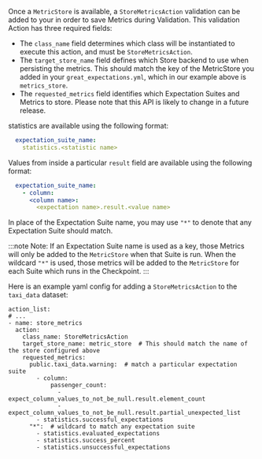 <!--

---Import---
<ConfiguringAValidationAction />

---Header---
### 2. Configuring a Validation Action
-->

Once a `MetricStore` is available, a `StoreMetricsAction` validation <TechnicalTag tag="action" text="Action" /> can be added to your <TechnicalTag tag="checkpoint" text="Checkpoint" /> in order to save Metrics during Validation. This validation Action has three required fields:

- The `class_name` field determines which class will be instantiated to execute this action, and must be `StoreMetricsAction`.
- The `target_store_name` field defines which Store backend to use when persisting the metrics. This should match the key of the MetricStore you added in your `great_expectations.yml`, which in our example above is `metrics_store`.
- The `requested_metrics` field identifies which Expectation Suites and Metrics to store. Please note that this API is likely to change in a future release.

<TechnicalTag tag="validation_result" text="Validation Result" /> statistics are available using the following format:

```yaml
  expectation_suite_name:
    statistics.<statistic name>
```

Values from inside a particular <TechnicalTag tag="expectation" text="Expectation's" /> `result` field are available using the following format:

```yaml
  expectation_suite_name:
    - column:
      <column name>:
        <expectation name>.result.<value name>
```

In place of the Expectation Suite name, you may use `"*"` to denote that any Expectation Suite should match.

:::note Note:
If an Expectation Suite name is used as a key, those Metrics will only be added to the `MetricStore` when that Suite is run.
When the wildcard `"*"` is used, those metrics will be added to the `MetricStore` for each Suite which runs in the Checkpoint.
:::

Here is an example yaml config for adding a `StoreMetricsAction` to the `taxi_data` dataset:

```
action_list:
# ...
- name: store_metrics
  action:
    class_name: StoreMetricsAction
    target_store_name: metric_store  # This should match the name of the store configured above
    requested_metrics:
      public.taxi_data.warning:  # match a particular expectation suite
        - column:
            passenger_count:
              - expect_column_values_to_not_be_null.result.element_count
              - expect_column_values_to_not_be_null.result.partial_unexpected_list
        - statistics.successful_expectations
      "*":  # wildcard to match any expectation suite
        - statistics.evaluated_expectations
        - statistics.success_percent
        - statistics.unsuccessful_expectations
```
